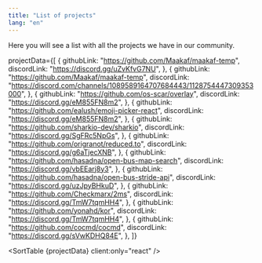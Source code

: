 ```yaml
---
title: "List of projects"
lang: "en"
---
```



Here you will see a list with all the projects we have in our community.

projectData={[
    {
      githubLink: "https://github.com/Maakaf/maakaf-temp",
      discordLink: "https://discord.gg/uZvKfvG7NU",
    },
    {
      githubLink: "https://github.com/Maakaf/maakaf-temp",
      discordLink: "https://discord.com/channels/1089589164707684443/1128754447309353000",
    },
    {
      githubLink: "https://github.com/os-scar/overlay",
      discordLink: "https://discord.gg/eM855FN8m2",
    },
    {
      githubLink: "https://github.com/ealush/emoji-picker-react",
      discordLink: "https://discord.gg/eM855FN8m2",
    },
    {
      githubLink: "https://github.com/sharkio-dev/sharkio",
      discordLink: "https://discord.gg/SgFRc5NpGs",
    },
    {
      githubLink: "https://github.com/origranot/reduced.to",
      discordLink: "https://discord.gg/g6aTjecXNB",
    },
    {
      githubLink: "https://github.com/hasadna/open-bus-map-search",
      discordLink: "https://discord.gg/vbEEarj8y3",
    },
    {
      githubLink: "https://github.com/hasadna/open-bus-stride-api",
      discordLink: "https://discord.gg/uzJpyBHkuD",
    },
    {
      githubLink: "https://github.com/Checkmarx/2ms",
      discordLink: "https://discord.gg/TmW7tqmHH4",
    },
    {
      githubLink: "https://github.com/yonahd/kor",
      discordLink: "https://discord.gg/TmW7tqmHH4",
    },
    {
      githubLink: "https://github.com/cocmd/cocmd",
      discordLink: "https://discord.gg/sVwKDHQ84E",
    },
  ]}

<SortTable
  {projectData}
  client:only="react"
/>
